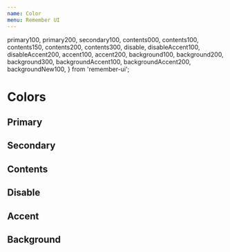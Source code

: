 ```yaml
---
name: Color
menu: Remember UI
---
```



  primary100,
  primary200,
  secondary100,
  contents000,
  contents100,
  contents150,
  contents200,
  contents300,
  disable,
  disableAccent100,
  disableAccent200,
  accent100,
  accent200,
  background100,
  background200,
  background300,
  backgroundAccent100,
  backgroundAccent200,
  backgroundNew100,
} from 'remember-ui';

# Colors

## Primary

<Playground>
  <ColorItem
    colorName="primary100"
    backgroundColor={primary100}
    invertTextColor
  />
  <ColorItem
    colorName="primary200"
    backgroundColor={primary200}
    invertTextColor
  />
</Playground>

## Secondary

<Playground>
  <ColorItem colorName="secondary100" backgroundColor={secondary100} />
</Playground>

## Contents

<Playground>
  <ColorItem
    colorName="contents000"
    backgroundColor={contents000}
    invertTextColor
  />
  <ColorItem
    colorName="contents100"
    backgroundColor={contents100}
    invertTextColor
  />
  <ColorItem
    colorName="contents150"
    backgroundColor={contents150}
    invertTextColor
  />
  <ColorItem
    colorName="contents200"
    backgroundColor={contents200}
    invertTextColor
  />
  <ColorItem
    colorName="contents300"
    backgroundColor={contents300}
    invertTextColor
  />
</Playground>

## Disable

<Playground>
  <ColorItem colorName="disable" backgroundColor={disable} invertTextColor />
  <ColorItem
    colorName="disableAccent100"
    backgroundColor={disableAccent100}
    invertTextColor
  />
  <ColorItem
    colorName="disableAccent200"
    backgroundColor={disableAccent200}
    invertTextColor
  />
</Playground>

## Accent

<Playground>
  <ColorItem
    colorName="accent100"
    backgroundColor={accent100}
    invertTextColor
  />
  <ColorItem
    colorName="accent200"
    backgroundColor={accent200}
    invertTextColor
  />
</Playground>

## Background

<Playground>
  <ColorItem
    colorName="background100"
    backgroundColor={background100}
    invertTextColor
  />
  <ColorItem
    colorName="background200"
    backgroundColor={background200}
    invertTextColor
  />
  <ColorItem
    colorName="background300"
    backgroundColor={background300}
    invertTextColor
  />
  <ColorItem
    colorName="backgroundAccent100"
    backgroundColor={backgroundAccent100}
    invertTextColor
  />
  <ColorItem
    colorName="backgroundAccent200"
    backgroundColor={backgroundAccent200}
    invertTextColor
  />
  <ColorItem
    colorName="backgroundNew100"
    backgroundColor={backgroundNew100}
    invertTextColor
  />
</Playground>
